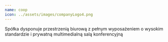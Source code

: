 ```yaml
---
name: coop
icon: ../assets/images/companyLogo4.png
---
```

Spółka dysponuje przestrzenią biurową z pełnym wyposażeniem o wysokim standardzie i prywatną multimedialną salą konferencyjną